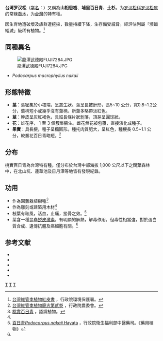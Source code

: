 {{noteTA
|T=zh-cn:台湾罗汉松;zh-tw:桃實百日青;
|1=zh-cn:台湾罗汉松;zh-tw:桃實百日青;
}}
{{Speciesbox
| taxon = Podocarpus nakaii
| status = EN
| status_system = IUCN3.1
| image = 桃實百日青.jpg
| image_width = 240px
| image_caption = 台灣大學校內的桃實百日青
| authority = [[早田文藏|Hayata]]
| synonyms = ''Podocarpus macrophyllus nakaii''
}}

'''台湾罗汉松'''（[[学名|学名]]：{{lang|la|''Podocarpus nakaii''}}）又稱為'''山相思樹'''、'''埔里百日青'''、'''土杉'''。为[[罗汉松科|罗汉松科]][[罗汉松属|罗汉松属]]的常綠[[喬木|喬木]]，为[[台灣|台灣]]的特有種。

因生育地遭破壞及族群遭挖採，數量持續下降，生存備受威脅。經評估列屬「瀕臨絕滅」級稀有植物。<ref>[http://opendata2.epa.gov.tw/ECO00071/2016/%E5%8F%B0%E7%81%A3%E7%B6%AD%E7%AE%A1%E6%9D%9F%E6%A4%8D%E7%89%A9%E7%B4%85%E7%9A%AE%E6%9B%B8%E5%88%9D%E8%A9%95%E5%AD%B8%E5%90%8D%E7%B4%A2%E5%BC%95.pdf 台灣維管束植物紅皮書] {{Wayback|url=http://opendata2.epa.gov.tw/ECO00071/2016/%E5%8F%B0%E7%81%A3%E7%B6%AD%E7%AE%A1%E6%9D%9F%E6%A4%8D%E7%89%A9%E7%B4%85%E7%9A%AE%E6%9B%B8%E5%88%9D%E8%A9%95%E5%AD%B8%E5%90%8D%E7%B4%A2%E5%BC%95.pdf |date=20180413185550 }}，行政院環境保護署。</ref>

== 同種異名 ==
[[File:龍潭武德殿FUJI7284.JPG|right]] 
*''Podocarpus macrophyllus nakaii''

== 形態特徵 ==

*'''葉'''：葉密集於小枝端，呈叢生狀。葉呈長披針形，長5~10 公分，寬0.8~1.2公分，葉柄短小或幾乎沒有葉柄。新葉多略帶淡紅色。
*'''莖'''：幹皮呈灰紅褐色，具細長條片狀剝落，頂芽呈圓球狀。
*'''花'''：雄花序， 1 至 3 個簇集腋生。雌花無花被包覆，直接演化成種子。
*'''果實'''：具長梗，種子呈橢圓形。種托肉質肥大，呈紅色，種梗長 0.5~1.1 公分，較叢花百日青略短。<ref>[http://subject.forest.gov.tw/species/vascular/2/index-1.htm 台灣維管束植物簡志第貳卷] {{Wayback|url=http://subject.forest.gov.tw/species/vascular/2/index-1.htm |date=20160304195808 }}，行政院農委會。</ref>

== 分布 ==

桃實百日青為台灣特有種，僅分布於台灣中部海拔 1,000 公尺以下之闊葉森林中，在北山坑、蓮華池及日月潭等地皆有發現紀錄。

== 功用 ==

*作為園藝栽植樹種<ref name="桃實百日青">[http://kplant.biodiv.tw/%E6%A1%83%E5%AF%A6%E7%99%BE%E6%97%A5%E9%9D%92/%E6%A1%83%E5%AF%A6%E7%99%BE%E6%97%A5%E9%9D%92.htm 桃實百日青] {{Wayback|url=http://kplant.biodiv.tw/%E6%A1%83%E5%AF%A6%E7%99%BE%E6%97%A5%E9%9D%92/%E6%A1%83%E5%AF%A6%E7%99%BE%E6%97%A5%E9%9D%92.htm |date=20200225021122 }}，認識植物。</ref>
*作為雕刻或建築用木材<ref name="桃實百日青" />
*枝葉有祛風，活血，止痛，接骨之效。<ref name="藥用植物">[http://plant.tesri.gov.tw/plant100/WebPlantDetail.aspx?tno=206002060#tab1 百日青''Podocarpus nakaii'' Hayata] {{Wayback|url=http://plant.tesri.gov.tw/plant100/WebPlantDetail.aspx?tno=206002060#tab1 |date=20180613184800 }}，行政院衛生福利部中醫藥司。《藥用植物》</ref>
*葉含一種昆蟲[[蜕皮激素|蜕皮激素]]，有明顯的解熱，解毒作用，但毒性相當強，對於蛋白質合成、遺傳抗體及癌細胞有關。<ref name="藥用植物" />

== 参考文献 ==
{{reflist}}
* {{cite web| url =http://www.bioinfo.cn/db05/KmzwSpecies.php?action=view&id=24408| title =台湾罗汉松| work =《中国高等植物数据库全库》| publisher =中国科学院微生物研究所| author =昆明植物研究所| accessdate =2009-02-25| deadurl =yes| archiveurl =https://web.archive.org/web/20160305035323/http://www.bioinfo.cn/db05/KmzwSpecies.php?action=view&id=24408| archivedate =2016-03-05}}
* {{cite web| url =http://fushan.tfri.gov.tw/Query_detail.php?id=119| title =桃實百日青| work =《臺灣樹木 解說》| publisher =行政院農委會| author =林業試驗所福山研究中心| accessdate =2010-01-16}}{{dead link|date=2017年12月 |bot=InternetArchiveBot |fix-attempted=yes }}
* {{TaiBNET| zh=桃实百日青 | id=201118 | binomial=Podocarpus nakaii | authority=Hayata, 1916 | var= | accessdate=2013-01-24}}
* {{cite web| url =http://plant.tesri.gov.tw/plant100/WebPlantDetail.aspx?tno=206002060#tab1| title =桃實百日青| work =《台灣野生植物資料庫》| publisher =行政院農委會| author =特有生物研究保育中心| accessdate =2018-04-08| archive-date =2018-06-13| archive-url =https://web.archive.org/web/20180613184800/http://plant.tesri.gov.tw/plant100/WebPlantDetail.aspx?tno=206002060#tab1| dead-url =no}}
* {{cite web| url =https://www.cmtcmp.mohw.gov.tw/Plant.aspx?No=0087| title =百日青''Podocarpus nakaii'' Hayata| work =《藥用植物》| publisher =行政院衛生福利部中醫藥司| author =行政院衛生福利部中醫藥司| accessdate =2018-04-08| archive-url =https://web.archive.org/web/20180408141359/https://www.cmtcmp.mohw.gov.tw/Plant.aspx?No=0087| archive-date =2018-04-08| dead-url =yes}}
{{Taxonbar|from=Q3722790}}

[[Category:罗汉松属|T]]
[[Category:臺灣特有植物|T]]
[[Category:雌雄異株植物|T]]